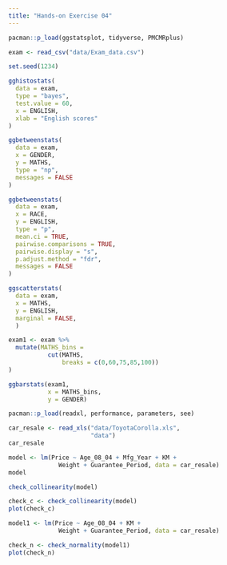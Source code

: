 ```yaml
---
title: "Hands-on Exercise 04"
---
```


```r
pacman::p_load(ggstatsplot, tidyverse, PMCMRplus)
```

```r
exam <- read_csv("data/Exam_data.csv")
```

```r
set.seed(1234)

gghistostats(
  data = exam,
  type = "bayes",
  test.value = 60,
  x = ENGLISH,
  xlab = "English scores"
)
```

```r
ggbetweenstats(
  data = exam,
  x = GENDER, 
  y = MATHS,
  type = "np",
  messages = FALSE
)
```

```r
ggbetweenstats(
  data = exam,
  x = RACE, 
  y = ENGLISH,
  type = "p",
  mean.ci = TRUE, 
  pairwise.comparisons = TRUE, 
  pairwise.display = "s",
  p.adjust.method = "fdr",
  messages = FALSE
)
```

```r
ggscatterstats(
  data = exam,
  x = MATHS,
  y = ENGLISH,
  marginal = FALSE,
  )
```

```r
exam1 <- exam %>% 
  mutate(MATHS_bins = 
           cut(MATHS, 
               breaks = c(0,60,75,85,100))
)
```

```r
ggbarstats(exam1, 
           x = MATHS_bins, 
           y = GENDER)
```

```r
pacman::p_load(readxl, performance, parameters, see)
```

```r
car_resale <- read_xls("data/ToyotaCorolla.xls", 
                       "data")
car_resale
```

```r
model <- lm(Price ~ Age_08_04 + Mfg_Year + KM + 
              Weight + Guarantee_Period, data = car_resale)
model
```

```r
check_collinearity(model)
```

```r
check_c <- check_collinearity(model)
plot(check_c)
```

```r
model1 <- lm(Price ~ Age_08_04 + KM + 
              Weight + Guarantee_Period, data = car_resale)
```

```r
check_n <- check_normality(model1)
plot(check_n)
```

